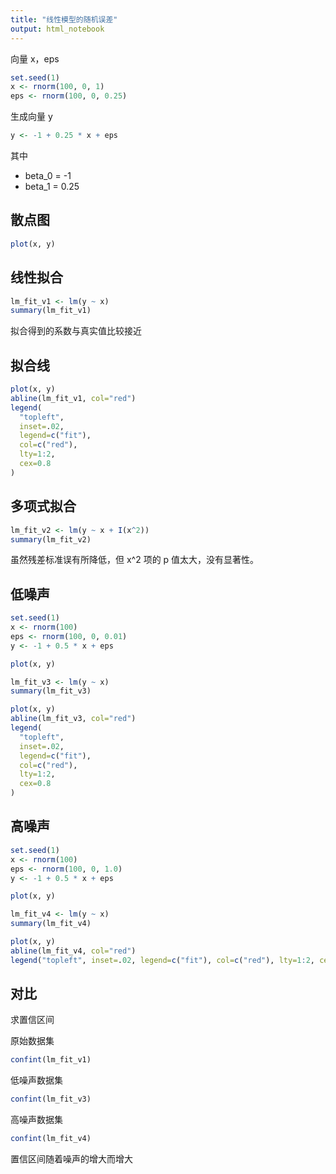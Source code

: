 ```yaml
---
title: "线性模型的随机误差"
output: html_notebook
---
```


向量 x，eps

```r
set.seed(1)
x <- rnorm(100, 0, 1)
eps <- rnorm(100, 0, 0.25)
```


生成向量 y

```r
y <- -1 + 0.25 * x + eps
```

其中 

- beta_0 = -1
- beta_1 = 0.25

## 散点图

```r
plot(x, y)
```

## 线性拟合

```r
lm_fit_v1 <- lm(y ~ x)
summary(lm_fit_v1)
```

拟合得到的系数与真实值比较接近

## 拟合线

```r
plot(x, y)
abline(lm_fit_v1, col="red")
legend(
  "topleft", 
  inset=.02, 
  legend=c("fit"), 
  col=c("red"), 
  lty=1:2,
  cex=0.8
)
```

## 多项式拟合

```r
lm_fit_v2 <- lm(y ~ x + I(x^2))
summary(lm_fit_v2)
```

虽然残差标准误有所降低，但 x^2 项的 p 值太大，没有显著性。

## 低噪声

```r
set.seed(1)
x <- rnorm(100)
eps <- rnorm(100, 0, 0.01)
y <- -1 + 0.5 * x + eps
```


```r
plot(x, y)
```

```r
lm_fit_v3 <- lm(y ~ x)
summary(lm_fit_v3)
```

```r
plot(x, y)
abline(lm_fit_v3, col="red")
legend(
  "topleft", 
  inset=.02, 
  legend=c("fit"), 
  col=c("red"), 
  lty=1:2, 
  cex=0.8
)
```


## 高噪声


```r
set.seed(1)
x <- rnorm(100)
eps <- rnorm(100, 0, 1.0)
y <- -1 + 0.5 * x + eps
```


```r
plot(x, y)
```

```r
lm_fit_v4 <- lm(y ~ x)
summary(lm_fit_v4)
```

```r
plot(x, y)
abline(lm_fit_v4, col="red")
legend("topleft", inset=.02, legend=c("fit"), col=c("red"), lty=1:2, cex=0.8)
```


## 对比

求置信区间

原始数据集

```r
confint(lm_fit_v1)
```

低噪声数据集

```r
confint(lm_fit_v3)
```

高噪声数据集

```r
confint(lm_fit_v4)
```

置信区间随着噪声的增大而增大